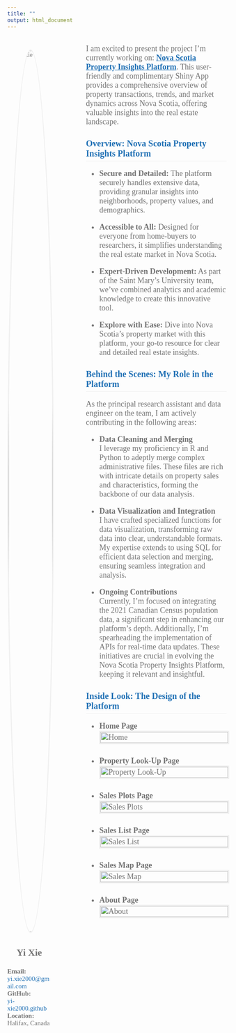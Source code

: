 ```yaml
---
title: ""
output: html_document
---
```

<!-- Add a container for the entire page content -->
<div style="font-family: 'Georgia', serif; color: #737373; max-width: 100%; display: flex;">

  <!-- Sidebar content -->
  <div style="font-family: 'Georgia', serif; color: #737373; margin-right: 80px; margin-top: 30px; width: 20%;">
  <img src="Picture1.jpg" alt="Yi Xie" style="width: 100%; border-radius: 50%; border: 3px solid #F0F0F0; margin-bottom: 10px;"/>
    <p style="font-family: 'Georgia', serif; color: #737373; text-align: center;font-size: 22px">
    <strong>Yi Xie</strong><br>
  </p>
  <p style="font-size: 15px;">
    <strong>Email:</strong><br> <a href="mailto:yi.xie2000@gmail.com" style="color: #2171B5; text-decoration: none;">yi.xie2000@gmail.com</a><br>
    <strong>GitHub:</strong><br> <a href="https://github.com/yi-xie2000" target="_blank" style="color: #2171B5; text-decoration: none;">yi-xie2000.github</a><br>
    <strong>Location:</strong><br> Halifax, Canada</a><br>
  </p>
  </div>
  
  <!-- Main content -->
  <div style="font-family: 'Georgia', serif; color: #737373; max-width: 80%; margin: auto;">

<p style="font-size: 18px;">
I am excited to present the project I'm currently working on:<strong> <a href=" https://jzmtko-yigit-aydede.shinyapps.io/NPI_v1/" target="_blank" style="color: #2171B5; text-decoration: underline;">Nova Scotia Property Insights Platform</a></strong>. This user-friendly and complimentary Shiny App provides a comprehensive overview of property transactions, trends, and market dynamics across Nova Scotia, offering valuable insights into the real estate landscape.
</p>

  <h2 style="font-size: 20px; color: #2171B5; font-weight: bold; margin-bottom: 10px; border-bottom: 1px solid #F0F0F0; padding-bottom: 5px;">
    Overview: Nova Scotia Property Insights Platform
</h2>

  <ul style="font-size: 18px; color: #737373;">
  
<li><strong>Secure and Detailed:</strong>
    The platform securely handles extensive data, providing granular insights into neighborhoods, property values, and demographics.

<li><strong>Accessible to All:</strong> 
    Designed for everyone from home-buyers to researchers, it simplifies understanding the real estate market in Nova Scotia.

<li><strong>Expert-Driven Development:</strong> 
    As part of the Saint Mary's University team, we've combined analytics and academic knowledge to create this innovative tool.

<li><strong>Explore with Ease:</strong> 
    Dive into Nova Scotia's property market with this platform, your go-to resource for clear and detailed real estate insights.
  </ul>
  
  <h2 style="font-size: 20px; color: #2171B5; font-weight: bold; margin-bottom: 10px; border-bottom: 1px solid #F0F0F0; padding-bottom: 5px;">
    Behind the Scenes: My Role in the Platform
</h2>

<p style="font-size: 18px;">
As the principal research assistant and data engineer on the team, I am actively contributing in the following areas: 
</p>

  <ul style="font-size: 18px; color: #737373;">
<li><strong>Data Cleaning and Merging</strong><br>
I leverage my proficiency in R and Python to adeptly merge complex administrative files. These files are rich with intricate details on property sales and characteristics, forming the backbone of our data analysis.

<li><strong>Data Visualization and Integration</strong><br>
I have crafted specialized functions for data visualization, transforming raw data into clear, understandable formats. My expertise extends to using SQL for efficient data selection and merging, ensuring seamless integration and analysis.

<li><strong>Ongoing Contributions</strong><br>
Currently, I'm focused on integrating the 2021 Canadian Census population data, a significant step in enhancing our platform's depth. Additionally, I'm spearheading the implementation of APIs for real-time data updates. These initiatives are crucial in evolving the Nova Scotia Property Insights Platform, keeping it relevant and insightful.
</ul>

 <h2 style="font-size: 20px; color: #2171B5; font-weight: bold; margin-bottom: 10px; border-bottom: 1px solid #F0F0F0; padding-bottom: 5px;">
    Inside Look: The Design of the Platform
</h2>

  <ul style="font-size: 18px; color: #737373;">
  
<li><strong>Home Page</strong><br>
<img src="Home.jpg" alt="Home" style="width: 100%; border: 3px solid #F0F0F0; margin-bottom: 10px;"/>

<li><strong>Property Look-Up Page</strong><br>
<img src="PropertyLook-Up.jpg" alt="Property Look-Up" style="width: 100%; border: 3px solid #F0F0F0; margin-bottom: 10px;"/>

<li><strong>Sales Plots Page</strong><br>
<img src="SalesPlots.jpg" alt="Sales Plots" style="width: 100%; border: 3px solid #F0F0F0; margin-bottom: 10px;"/>

<li><strong>Sales List Page</strong><br>
<img src="SalesList.jpg" alt="Sales List" style="width: 100%; border: 3px solid #F0F0F0; margin-bottom: 10px;"/>

<li><strong>Sales Map Page</strong><br>
<img src="SaleMap.jpg" alt="Sales Map" style="width: 100%; border: 3px solid #F0F0F0; margin-bottom: 10px;"/>

<li><strong>About Page</strong><br>
<img src="About.jpg" alt="About" style="width: 100%; border: 3px solid #F0F0F0; margin-bottom: 10px;"/>

</ul>
  </div>

</div>